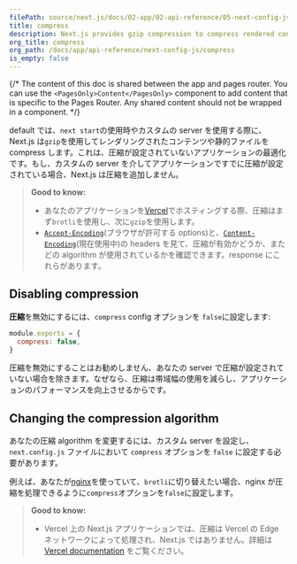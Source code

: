 ```yaml
---
filePath: source/next.js/docs/02-app/02-api-reference/05-next-config-js/compress.mdx
title: compress
description: Next.js provides gzip compression to compress rendered content and static files, it only works with the server target. Learn more about it here.
org_title: compress
org_path: /docs/app/api-reference/next-config-js/compress
is_empty: false
---
```


{/* The content of this doc is shared between the app and pages router. You can use the `<PagesOnly>Content</PagesOnly>` component to add content that is specific to the Pages Router. Any shared content should not be wrapped in a component. */}

default では、`next start`の使用時やカスタムの server を使用する際に、Next.js は`gzip`を使用してレンダリングされたコンテンツや静的ファイルを compress します。これは、圧縮が設定されていないアプリケーションの最適化です。もし、カスタムの server を介してアプリケーションですでに圧縮が設定されている場合、Next.js は圧縮を追加しません。

> **Good to know:**
>
> - あなたのアプリケーションを[Vercel](https://vercel.com/docs/edge-network/compression)でホスティングする際、圧縮はまず`brotli`を使用し、次に`gzip`を使用します。
> - [`Accept-Encoding`](https://developer.mozilla.org/en-US/docs/Web/HTTP/Headers/Accept-Encoding)(ブラウザが許可する options)と、[`Content-Encoding`](https://developer.mozilla.org/en-US/docs/Web/HTTP/Headers/Content-Encoding)(現在使用中)の headers を見て、圧縮が有効かどうか、またどの algorithm が使用されているかを確認できます。response にこれらがあります。

## Disabling compression

**圧縮**を無効にするには、`compress` config オプションを `false`に設定します:

```js:next.config.js
module.exports = {
  compress: false,
}
```

圧縮を無効にすることはお勧めしません、あなたの server で圧縮が設定されていない場合を除きます。なぜなら、圧縮は帯域幅の使用を減らし、アプリケーションのパフォーマンスを向上させるからです。

## Changing the compression algorithm

あなたの圧縮 algorithm を変更するには、カスタム server を設定し、`next.config.js` ファイルにおいて `compress` オプションを `false` に設定する必要があります。

例えば、あなたが[nginx](https://www.nginx.com/)を使っていて、`brotli`に切り替えたい場合、nginx が圧縮を処理できるように`compress`オプションを`false`に設定します。

> **Good to know:**
>
> - Vercel 上の Next.js アプリケーションでは、圧縮は Vercel の Edge ネットワークによって処理され、Next.js ではありません。詳細は[Vercel documentation](https://vercel.com/docs/edge-network/compression) をご覧ください。
